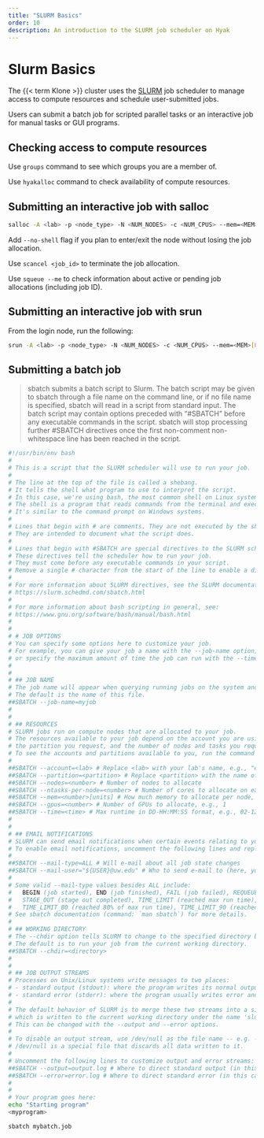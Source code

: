 ```yaml
---
title: "SLURM Basics"
order: 10
description: An introduction to the SLURM job scheduler on Hyak
---
```

# Slurm Basics

The {{< term Klone >}} cluster uses the [SLURM](https://slurm.schedmd.com/) job scheduler to manage access to compute resources and schedule user-submitted jobs.

Users can submit a batch job for scripted parallel tasks or an interactive job for manual tasks or
GUI programs.

## Checking access to compute resources

Use `groups` command to see which groups you are a member of.

Use `hyakalloc` command to check availability of compute resources.

## Submitting an interactive job with salloc

```bash
salloc -A <lab> -p <node_type> -N <NUM_NODES> -c <NUM_CPUS> --mem=<MEM>[UNIT] --time=DD-HH:MM:SS
```

Add `--no-shell` flag if you plan to enter/exit the node without losing the job allocation.

Use `scancel <job_id>` to terminate the job allocation.

Use `squeue --me` to check information about active or pending job allocations (including job ID).

## Submitting an interactive job with srun

From the login node, run the following:

```bash
srun -A <lab> -p <node_type> -N <NUM_NODES> -c <NUM_CPUS> --mem=<MEM>[UNIT] --time=DD-HH:MM:SS --pty /bin/bash
```

## Submitting a batch job

>  sbatch submits a batch script to Slurm. The batch script may be given to sbatch through a file name on the command line, or if no file name is specified, sbatch will read in a script from standard input. The batch script may contain options preceded with "#SBATCH" before any executable commands in the script. sbatch will stop processing further #SBATCH directives once the first non-comment non-whitespace line has been reached in the script. 

```.bash
#!/usr/bin/env bash
#
# This is a script that the SLURM scheduler will use to run your job.
#
# The line at the top of the file is called a shebang.
# It tells the shell what program to use to interpret the script.
# In this case, we're using bash, the most common shell on Linux systems.
# The shell is a program that reads commands from the terminal and executes them.
# It's similar to the command prompt on Windows systems.
#
# Lines that begin with # are comments. They are not executed by the shell.
# They are intended to document what the script does.
#
# Lines that begin with #SBATCH are special directives to the SLURM scheduler.
# These directives tell the scheduler how to run your job.
# They must come before any executable commands in your script.
# Remove a single # character from the start of the line to enable a directive.
# 
# For more information about SLURM directives, see the SLURM documentation:
# https://slurm.schedmd.com/sbatch.html
#
# For more information about bash scripting in general, see:
# https://www.gnu.org/software/bash/manual/bash.html
#
#
# # JOB OPTIONS
# You can specify some options here to customize your job.
# For example, you can give your job a name with the --job-name option,
# or specify the maximum amount of time the job can run with the --time option.
#
#
# ## JOB NAME
# The job name will appear when querying running jobs on the system and in log files.
# The default is the name of this file.
##SBATCH --job-name=myjob
#
#
# ## RESOURCES
# SLURM jobs run on compute nodes that are allocated to your job.
# The resources available to your job depend on the account you are using,
# the partition you request, and the number of nodes and tasks you request.
# To see the accounts and partitions available to you, run the command `hyakalloc`.
#
##SBATCH --account=<lab> # Replace <lab> with your lab's name, e.g., "escience".
##SBATCH --partition=<partition> # Replace <partition> with the name of the partition you want to use, e.g., "gpu-a40".
##SBATCH --nodes=<number> # Number of nodes to allocate
##SBATCH --ntasks-per-node=<number> # Number of cores to allocate on each node
##SBATCH --mem=<number>[units] # How much memory to allocate per node, with units (M|G|T), e.g., 10G = 10 gigabytes
##SBATCH --gpus=<number> # Number of GPUs to allocate, e.g., 1
##SBATCH --time=<time> # Max runtime in DD-HH:MM:SS format, e.g., 02-12:00:00 = 1 day, 12 hours
#
#
# ## EMAIL NOTIFICATIONS
# SLURM can send email notifications when certain events relating to your job occur.
# To enable email notifications, uncomment the following lines and replace <status> and <email> with appropriate values:
#
##SBATCH --mail-type=ALL # Will e-mail about all job state changes
##SBATCH --mail-user="${USER}@uw.edu" # Who to send e-mail to (here, your username at uw.edu)
#
# Some valid --mail-type values besides ALL include:
#   BEGIN (job started), END (job finished), FAIL (job failed), REQUEUE (job requeued),
#   STAGE_OUT (stage out completed), TIME_LIMIT (reached max run time), TIME_LIMIT_50 (reached 50% of max run time),
#   TIME_LIMIT_80 (reached 80% of max run time), TIME_LIMIT_90 (reached 90% of max run time)
# See sbatch documentation (command: `man sbatch`) for more details.
#
# ## WORKING DIRECTORY
# The --chdir option tells SLURM to change to the specified directory before running your job.
# The default is to run your job from the current working directory.
##SBATCH --chdir=<directory>
#
#
# ## JOB OUTPUT STREAMS
# Processes on Unix/Linux systems write messages to two places:
# - standard output (stdout): where the program writes its normal output
# - standard error (stderr): where the program usually writes error and diagnostic messages
#
# The default behavior of SLURM is to merge these two streams into a single file,
# which is written to the current working directory under the name 'slurm-<jobid>.out'.
# This can be changed with the --output and --error options.
#
# To disable an output stream, use /dev/null as the file name -- e.g. --error=/dev/null
# /dev/null is a special file that discards all data written to it.
#
# Uncomment the following lines to customize output and error streams:
##SBATCH --output=output.log # Where to direct standard output (in this case, to the file 'output.log')
##SBATCH --error=error.log # Where to direct standard error (in this case, to the file 'error.log')
#
#
# Your program goes here:
echo "Starting program"
<myprogram>
```


```bash
sbatch mybatch.job
```